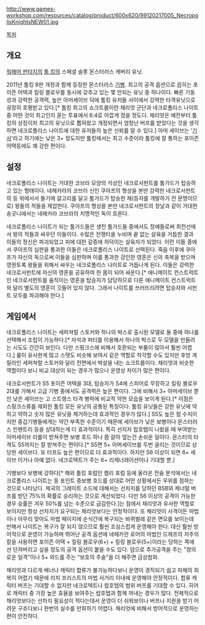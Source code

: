 http://www.games-workshop.com/resources/catalog/product/600x620/99120217005_NecropolisKnightsNEW01.jpg

[[목차]]
== 개요 ==
[[워해머 판타지]]의 [[툼 킹]]의 스페셜 슬롯 몬스터러스 캐버리 유닛.

2011년 툼킹 8판 개정과 함께 등장한 몬스터러스 [[기병]]. 최고의 공격 옵션으로 꼽히는 포이즌 어택과 킬링 블로우를 동시에 갖추고 있는 몇 안되는 유닛 중 하나이다. 빠른 기동성과 강력한 공격력, 높은 아머세이브 덕에 툼킹 유저들 사이에서 강력한 타격유닛으로 굉장히 호평받고 있다.[* 툼킹 최고의 쇼크트룹이란 채리엇 군단과 네크로폴리스 나이트 중 어떤 것이 최고인지 묻는 투표에서 6:4로 아깝게 졌을 정도다. 채리엇은 예전부터 툼킹의 상징이자 최고의 유닛으로 뽑혀왔고 개정되면서 엄청난 버프를 받았다는 것을 생각하면 네크로폴리스 나이트에 대한 유저들의 높은 신뢰를 알 수 있다.] 아머 세이브는 '[[기사]]'라고 하기에는 낮은 3+ 정도지만 툼킹에서는 최고 수준이라 툼킹에 잘 통하는 포이즌 어택등에도 꽤 강한 편이다.

== 설정 ==
네크로폴리스 나이트는 거대한 코브라 모양의 석상인 네크로서펀트를 툼가드가 탑승하고 있는 형태이다. 네헤카라의 코브라 신인 쿠아프의 형상을 본딴 강력한 네크로서펀트의 등 위에서서 돌기에 갈고리를 달고 툼가드가 탑승한 채(등자를 개발하기 전 문명이므로) 왕들의 적들을 제압한다. 쿠아프의 형상을 본딴 네크로서펀트의 창날과 같이 거대한 송곳니에서는 네헤카라 코브라의 치명적인 독이 흐른다.

네크로폴리스 나이트가 되는 툼가드들은 생전 툼가드들 중에서도 정예들로써 최전선에서 왕의 적들과 싸우던 이들이다. 수많은 전쟁터을 누비며 끝 없는 살육을 거듭한 결과 이들의 정신은 파괴되었고 피에 대한 갈증에 허덕이는 살육자가 되었다. 이런 이들 중에서 쿠아프의 심판을 통과한 이들은 네크로폴리스 나이트로 선택된다. 죽음 이후에 쿠아프가 자신의 독으로써 이들을 심판하며 이를 통과한 강인한 영혼은 신의 축복을 받으며 영원토록 왕들을 위해서 싸우는 네크로폴리스 나이트로 거듭나게 된다. 이들은 강력한 네크로서펀트에 자신의 영혼을 공유하여 한 몸이 되어 싸운다.[* 애니메이트 컨스트럭트인 네크로서펀트를 움직이는 영혼을 탑승자가 담당하므로 다른 애니메이트 컨스트럭트와 달리 별도의 영혼이 깃들어 있지 않다. 그래서 나이트를 쓰러뜨리려면 탑승자와 서펀트 모두를 파괴해야 한다.]

== 게임에서 ==
네크로폴리스 나이트는 세퍼쳐럴 스토커와 하나의 박스로 출시된 모델로 둘 중에 하나를 선택해서 조립이 가능하다.[* 자석과 퍼티를 이용해서 하나의 박스로 두 모델을 만들려는 시도도 간간히 보인다. 다만 스핑크스에 비해서 호환되는 부품이 많아서 훨씬 어렵다.] 룰이 유사한게 많고 스탯도 비슷해 보여서 같은 역할로 착각할 수도 있지만 후방 게릴라인 세퍼쳐럴 스토커와 달리 전면에서 박살을 내는 쇼크트룹이다. 채리엇과 비슷한 역할이다 보니 비교 대상이 되는 경우가 많으나 운영상 차이가 많은 편이다.

네크로서펀트가 S5 포이즌 어택을 3대, 탑승자가 S4에 스피어로 무장하고 킬링 블로우 2대를 가해서 고급 기병 중에서도 공격력은 높은 편이다. 그에 비해서 3+ 아머세이브 뿐인 낮은 세이브는 고 스트렝스 타격 병력에 비교적 약한 모습을 보이게 된다.[* 이점은 스핑크스류를 제외한 툼킹 모든 유닛의 공통된 특징이다. 툼킹 유닛들은 강한 유닛에 약하고 약하고 숫자 많은 유닛을 제거하는데 효과적인 경우가 많다.] S5도 높은 힘 수치이지만 중갑기병들에게는 약간 부족한 수준이기 때문에 세이브가 낮은 보병이나 몬스터러스 인팬트리 등을 상대하는게 더 효과적이다. 특히 선지자 랍호텝이 나왔을 때 부여받는 아머세이브 리롤이 받쳐주면 보병 호드 하나 쯤 갈아 엎는건 손쉬운 일이다. 몬스터의 타격도 S5까지는 잘 받쳐주는 편이다.[* S5면 5+ 아머세이브를 두번 굴리는 것이므로 상당한 세이브다. 또 터프도 높은 편이므로 더 효과적이다. 하지만 S6 이상이 되면 6+ 세이브 이거나 아예 없다. 네크로텍트가 주는 6+ 리제너레이션이나 기대할 뿐.] 

기병보다 보병에 강하다[* 해외 툼킹 포럼인 켐리 포럼 등에 올라온 전술 분석에서는 네크로폴리스 나이트는 동 포인트 중보병 호드를 상대로 어떤 상황에서든 우위를 점하는 것으로 나타났다. 제국의 그레이트 소드에 대해서는 선차지를 당하던 BSB와 제너럴 버프를 받던 75%의 확률로 승리하는 것으로 계산되었다. 다만 S6 이상의 공격이 가능한 경우 승률은 겨우 50%를 넘는 수준으로 급감한다.]는 점에서 채리엇과 유사한 역할로 보이지만 항상 선차지가 요구되는 채리엇보다는 안정적이다. 또 채리엇이 사격이든 마법이나 아무리 맞아도 마법 페이지에 순식간에 복구되는 바퀴벌레 같은 면모를 보이는데 반해서 나이트는 복구가 잘 되지 않으므로 훨씬 조심스럽게 운영해야 한다. 대신 훨씬 방어적으로 운영이 가능하며 뛰어난 공격 옵션에 네헤카란 로어의 마법인 드제프의 저주의 칼을 사용하면 포이즌 어택 + 킬링 블로우(6+) + 킬링 블로우(5+)이라는 당하는 쪽에선 던져버리고 싶을 정도의 공격 옵션이 붙을 수도 있다. 덤으로 추가공격을 주는 "정의로운 일격"이나 5+ 와드를 주는 "보호의 주술"을 더 해주면 금상첨와.

채리엇과 다르게 배너나 캐릭터 합류가 불가능하다보니 운영이 경직되기 쉽고 피해의 회복이 어렵기 때문에 리치 프리스트의 마법 사거리 이내에 운영해야 안정적이다. 합류 캐릭터 버프는 기대할 수 없지만 네크로텍트나 랍호텝의 범위 버프를 기대할 수 있다. 히어로 캐릭터 중 가장 높은 효율을 보여주는 랍호텝과 함께 꺼내는 경우가 많다. 전체적으로 채리엇보다는 선차지 필요성이 적다는데서 운영이 더 쉬워보이나 버프나 지원을 받기 어려운 구조다보니 한번의 실수를 만회하기 어렵다. 채리엇에 비해서 방어적으로 운영하는 편이 안전하다.
